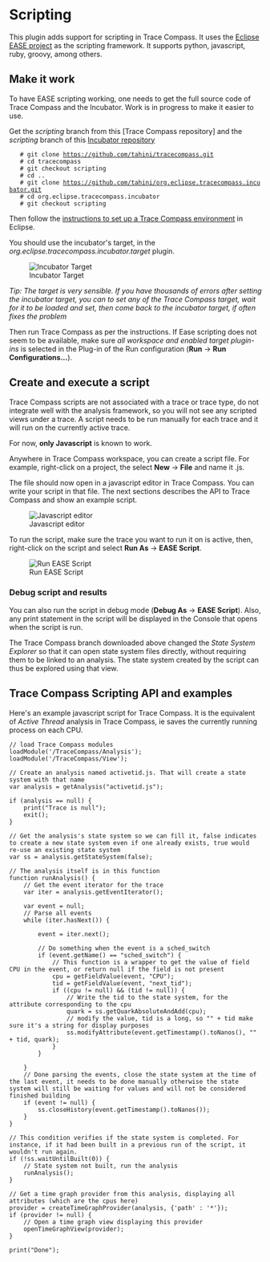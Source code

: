 
= Scripting =

This plugin adds support for scripting in Trace Compass. It uses the [https://www.eclipse.org/ease/ Eclipse EASE project] as the scripting framework. It supports python, javascript, ruby, groovy, among others.

== Make it work ==

To have EASE scripting working, one needs to get the full source code of Trace Compass and the Incubator. Work is in progress to make it easier to use.

Get the ''scripting'' branch from this [Trace Compass repository] and the ''scripting'' branch of this [https://github.com/tahini/org.eclipse.tracecompass.incubator Incubator repository]

    # git clone https://github.com/tahini/tracecompass.git
    # cd tracecompass
    # git checkout scripting
    # cd ..
    # git clone https://github.com/tahini/org.eclipse.tracecompass.incubator.git
    # cd org.eclipse.tracecompass.incubator
    # git checkout scripting

Then follow the [https://wiki.eclipse.org/Trace_Compass/Development_Environment_Setup instructions to set up a Trace Compass environment] in Eclipse.

You should use the incubator's target, in the ''org.eclipse.tracecompass.incubator.target'' plugin.

[[Image:images/incubator_target.png | Incubator Target]]

''Tip: The target is very sensible. If you have thousands of errors after setting the incubator target, you can to set any of the Trace Compass target, wait for it to be loaded and set, then come back to the incubator target, if often fixes the problem''

Then run Trace Compass as per the instructions. If Ease scripting does not seem to be available, make sure ''all workspace and enabled target plugin-ins'' is selected in the Plug-in of the Run configuration ('''Run''' -> '''Run Configurations...'''). 

== Create and execute a script ==

Trace Compass scripts are not associated with a trace or trace type, do not integrate well with the analysis framework, so you will not see any scripted views under a trace. A script needs to be run manually for each trace and it will run on the currently active trace.

For now, '''only Javascript''' is known to work.

Anywhere in Trace Compass workspace, you can create a script file. For example, right-click on a project, the select '''New''' -> '''File''' and name it <some-file-name>.js.

The file should now open in a javascript editor in Trace Compass. You can write your script in that file. The next sections describes the API to Trace Compass and show an example script.

[[Image:images/javascript_editor.png | Javascript editor]]

To run the script, make sure the trace you want to run it on is active, then, right-click on the script and select '''Run As''' -> '''EASE Script'''.

[[Image:images/run_script.png | Run EASE Script]]

=== Debug script and results ===

You can also run the script in debug mode ('''Debug As''' -> '''EASE Script'''). Also, any print statement in the script will be displayed in the Console that opens when the script is run.

The Trace Compass branch downloaded above changed the ''State System Explorer'' so that it can open state system files directly, without requiring them to be linked to an analysis. The state system created by the script can thus be explored using that view.

== Trace Compass Scripting API and examples == 

Here's an example javascript script for Trace Compass. It is the equivalent of ''Active Thread'' analysis in Trace Compass, ie saves the currently running process on each CPU.

<pre>
// load Trace Compass modules
loadModule('/TraceCompass/Analysis');
loadModule('/TraceCompass/View');

// Create an analysis named activetid.js. That will create a state system with that name
var analysis = getAnalysis("activetid.js");

if (analysis == null) {
	print("Trace is null");
	exit();
} 

// Get the analysis's state system so we can fill it, false indicates to create a new state system even if one already exists, true would re-use an existing state system
var ss = analysis.getStateSystem(false);

// The analysis itself is in this function
function runAnalysis() {
	// Get the event iterator for the trace
	var iter = analysis.getEventIterator();
	
	var event = null;
	// Parse all events
	while (iter.hasNext()) {
		
		event = iter.next();
		
		// Do something when the event is a sched_switch
		if (event.getName() == "sched_switch") {
			// This function is a wrapper to get the value of field CPU in the event, or return null if the field is not present
			cpu = getFieldValue(event, "CPU");
			tid = getFieldValue(event, "next_tid");
			if ((cpu != null) && (tid != null)) {
				// Write the tid to the state system, for the attribute corresponding to the cpu
				quark = ss.getQuarkAbsoluteAndAdd(cpu);
				// modify the value, tid is a long, so "" + tid make sure it's a string for display purposes
				ss.modifyAttribute(event.getTimestamp().toNanos(), "" + tid, quark);
			}
		}
		
	}
	// Done parsing the events, close the state system at the time of the last event, it needs to be done manually otherwise the state system will still be waiting for values and will not be considered finished building
	if (event != null) {
		ss.closeHistory(event.getTimestamp().toNanos());
	}
}

// This condition verifies if the state system is completed. For instance, if it had been built in a previous run of the script, it wouldn't run again.
if (!ss.waitUntilBuilt(0)) {
	// State system not built, run the analysis
	runAnalysis();
}

// Get a time graph provider from this analysis, displaying all attributes (which are the cpus here)
provider = createTimeGraphProvider(analysis, {'path' : '*'});
if (provider != null) {
	// Open a time graph view displaying this provider
	openTimeGraphView(provider);
}

print("Done");
</pre>

